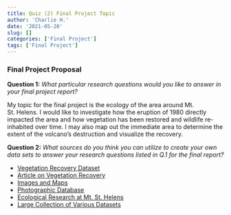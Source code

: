```yaml
---
title: Quiz (2) Final Project Topic
author: 'Charlie H.'
date: '2021-05-20'
slug: []
categories: ['Final Project']
tags: ['Final Project']
---
```


### **Final Project Proposal**

**Question 1:** *What particular research questions would you like to answer in your final project report?*

My topic for the final project is the ecology of the area around Mt. St. Helens. I would like to investigate how the eruption of 1980 directly impacted the area and how vegetation has been restored and wildlife re-inhabited over time. I may also map out the immediate area to determine the extent of the volcano’s destruction and visualize the recovery.

**Question 2:** *What sources do you think you can utilize to create your own data sets to answer your research questions listed in Q.1 for the final report?*

- [Vegetation Recovery Dataset](https://ecologicaldata.org/wiki/vegetation-mount-st-helens)
- [Article on Vegetation Recovery](https://www.researchgate.net/publication/240777594_Thirty_years_of_permanent_vegetation_plots_Mount_St_Helens_Washington_USA_Ecological_Archives_E091-152)
- [Images and Maps](https://storymaps.arcgis.com/stories/43b9356f42be4052ba1e7e87ec822c20)
- [Photographic Database](https://content.lib.washington.edu/mtsthelensweb/index.html)
- [Ecological Research at Mt. St. Helens](https://www.fs.usda.gov/pnw/projects/mount-st-helens)
- [Large Collection of Various Datasets](https://labs.wsu.edu/john-bishop/26-2/)
